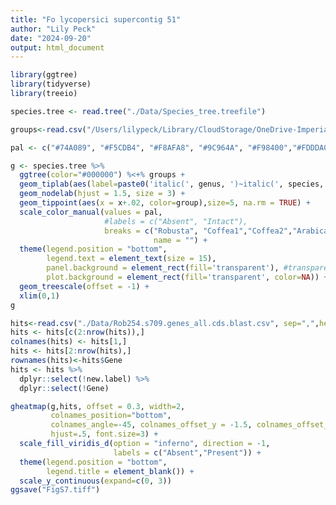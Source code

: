 ```yaml
---
title: "Fo lycopersici supercontig 51"
author: "Lily Peck"
date: "2024-09-20"
output: html_document
---
```


```r
library(ggtree)
library(tidyverse)
library(treeio)
```


```r
species.tree <- read.tree("./Data/Species_tree.treefile")

groups<-read.csv("/Users/lilypeck/Library/CloudStorage/OneDrive-ImperialCollegeLondon/Genomics/7_flye.LR/densitree/species.tree.tip.labelgroup", sep="\t",header = 1)

pal <- c("#74A089", "#F5CDB4", "#F8AFA8", "#9C964A", "#F98400","#FDDDA0")

g <- species.tree %>%
  ggtree(color="#000000") %<+% groups +
  geom_tiplab(aes(label=paste0('italic(', genus, ')~italic(', species, ')~', strain)), parse=T, size = 4, offset = .02, align = T) +
  geom_nodelab(hjust = 1.5, size = 3) +
  geom_tippoint(aes(x = x+.02, color=group),size=5, na.rm = TRUE) +
  scale_color_manual(values = pal,
                     #labels = c("Absent", "Intact"),
                     breaks = c("Robusta", "Coffea1","Coffea2","Arabica","FOSC","FFC"),
                                name = "") +
  theme(legend.position = "bottom",
        legend.text = element_text(size = 15),
        panel.background = element_rect(fill='transparent'), #transparent panel bg
        plot.background = element_rect(fill='transparent', color=NA)) +
  geom_treescale(offset = -1) +
  xlim(0,1)
g
```

```r
hits<-read.csv("./Data/Rob254.s709.genes_all.cds.blast.csv", sep=",",header = F)
hits <- hits[c(2:nrow(hits)),]
colnames(hits) <- hits[1,]
hits <- hits[2:nrow(hits),]
rownames(hits)<-hits$Gene
hits <- hits %>% 
  dplyr::select(!new.label) %>% 
  dplyr::select(!Gene) 

gheatmap(g,hits, offset = 0.3, width=2,
         colnames_position="bottom", 
         colnames_angle=-45, colnames_offset_y = -1.5, colnames_offset_x = .04,
         hjust=.5, font.size=3) +
  scale_fill_viridis_d(option = "inferno", direction = -1,
                       labels = c("Absent","Present")) +
  theme(legend.position = "bottom",
        legend.title = element_blank()) +
  scale_y_continuous(expand=c(0, 3))
ggsave("FigS7.tiff")
```

